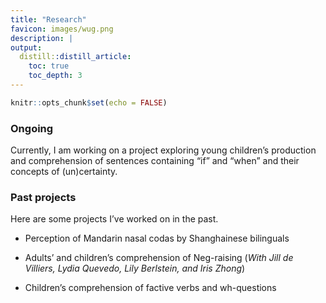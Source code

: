 ```yaml
---
title: "Research"
favicon: images/wug.png
description: |
output:
  distill::distill_article:
    toc: true
    toc_depth: 3
---
```


```r
knitr::opts_chunk$set(echo = FALSE)
```

### Ongoing

Currently, I am working on a project exploring young children's production and comprehension of sentences containing "if" and "when" and their concepts of (un)certainty.


### Past projects

Here are some projects I've worked on in the past.

- Perception of Mandarin nasal codas by Shanghainese bilinguals

- Adults' and children's comprehension of Neg-raising (*With Jill de Villiers, Lydia Quevedo, Lily Berlstein, and Iris Zhong*)

- Children's comprehension of factive verbs and wh-questions

